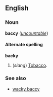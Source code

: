 ==English==
===Noun===
'''baccy''' (''[[uncountable]]'')
====Alternate spelling====
'''backy'''

#(''slang'') [[Tobacco]].

===See also===
*[[wacky baccy]]